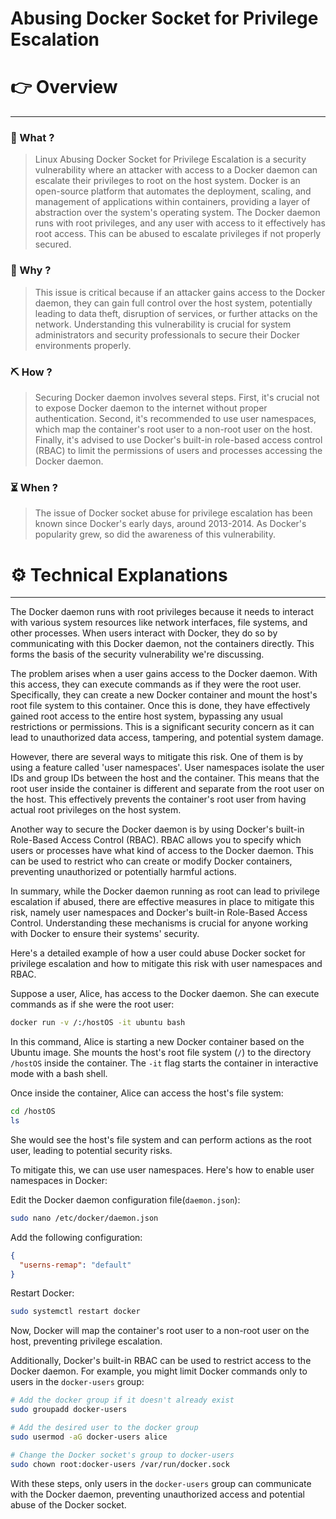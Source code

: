 # Abusing Docker Socket for Privilege Escalation


# 👉 Overview

---

### 👀 What ?

> Linux Abusing Docker Socket for Privilege Escalation is a security vulnerability where an attacker with access to a Docker daemon can escalate their privileges to root on the host system. Docker is an open-source platform that automates the deployment, scaling, and management of applications within containers, providing a layer of abstraction over the system's operating system. The Docker daemon runs with root privileges, and any user with access to it effectively has root access. This can be abused to escalate privileges if not properly secured.
> 

### 🧐 Why ?

> This issue is critical because if an attacker gains access to the Docker daemon, they can gain full control over the host system, potentially leading to data theft, disruption of services, or further attacks on the network. Understanding this vulnerability is crucial for system administrators and security professionals to secure their Docker environments properly.
> 

### ⛏️ How ?

> Securing Docker daemon involves several steps. First, it's crucial not to expose Docker daemon to the internet without proper authentication. Second, it's recommended to use user namespaces, which map the container's root user to a non-root user on the host. Finally, it's advised to use Docker's built-in role-based access control (RBAC) to limit the permissions of users and processes accessing the Docker daemon.
> 

### ⏳ When ?

> The issue of Docker socket abuse for privilege escalation has been known since Docker's early days, around 2013-2014. As Docker's popularity grew, so did the awareness of this vulnerability.
> 

# ⚙️ Technical Explanations

---

The Docker daemon runs with root privileges because it needs to interact with various system resources like network interfaces, file systems, and other processes. When users interact with Docker, they do so by communicating with this Docker daemon, not the containers directly. This forms the basis of the security vulnerability we're discussing.

The problem arises when a user gains access to the Docker daemon. With this access, they can execute commands as if they were the root user. Specifically, they can create a new Docker container and mount the host's root file system to this container. Once this is done, they have effectively gained root access to the entire host system, bypassing any usual restrictions or permissions. This is a significant security concern as it can lead to unauthorized data access, tampering, and potential system damage.

However, there are several ways to mitigate this risk. One of them is by using a feature called 'user namespaces'. User namespaces isolate the user IDs and group IDs between the host and the container. This means that the root user inside the container is different and separate from the root user on the host. This effectively prevents the container's root user from having actual root privileges on the host system.

Another way to secure the Docker daemon is by using Docker's built-in Role-Based Access Control (RBAC). RBAC allows you to specify which users or processes have what kind of access to the Docker daemon. This can be used to restrict who can create or modify Docker containers, preventing unauthorized or potentially harmful actions.

In summary, while the Docker daemon running as root can lead to privilege escalation if abused, there are effective measures in place to mitigate this risk, namely user namespaces and Docker's built-in Role-Based Access Control. Understanding these mechanisms is crucial for anyone working with Docker to ensure their systems' security.

Here's a detailed example of how a user could abuse Docker socket for privilege escalation and how to mitigate this risk with user namespaces and RBAC.

Suppose a user, Alice, has access to the Docker daemon. She can execute commands as if she were the root user:

```bash
docker run -v /:/hostOS -it ubuntu bash

```

In this command, Alice is starting a new Docker container based on the Ubuntu image. She mounts the host's root file system (`/`) to the directory `/hostOS` inside the container. The `-it` flag starts the container in interactive mode with a bash shell.

Once inside the container, Alice can access the host's file system:

```bash
cd /hostOS
ls

```

She would see the host's file system and can perform actions as the root user, leading to potential security risks.

To mitigate this, we can use user namespaces. Here's how to enable user namespaces in Docker:

Edit the Docker daemon configuration file(`daemon.json`):

```bash
sudo nano /etc/docker/daemon.json

```

Add the following configuration:

```json
{
  "userns-remap": "default"
}

```

Restart Docker:

```bash
sudo systemctl restart docker

```

Now, Docker will map the container's root user to a non-root user on the host, preventing privilege escalation.

Additionally, Docker's built-in RBAC can be used to restrict access to the Docker daemon. For example, you might limit Docker commands only to users in the `docker-users` group:

```bash
# Add the docker group if it doesn't already exist
sudo groupadd docker-users

# Add the desired user to the docker group
sudo usermod -aG docker-users alice

# Change the Docker socket's group to docker-users
sudo chown root:docker-users /var/run/docker.sock

```

With these steps, only users in the `docker-users` group can communicate with the Docker daemon, preventing unauthorized access and potential abuse of the Docker socket.
